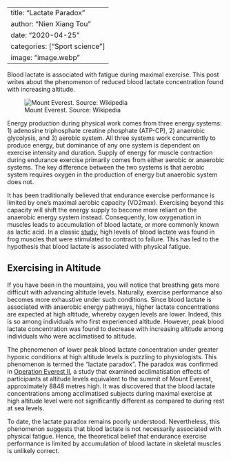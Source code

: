 ::: {style="text-align: center"}
---
title: "Lactate Paradox"
author: "Nien Xiang Tou"
date: "2020-04-25"
categories: ["Sport science"]
image: "image.webp"
---
:::

Blood lactate is associated with fatigue during maximal exercise. This post writes about the phenomenon of reduced blood lactate concentration found with increasing altitude.

![Mount Everest. Source: Wikipedia](image.webp){fig-align="center"}

Energy production during physical work comes from three energy systems: 1) adenosine triphosphate creatine phosphate (ATP-CP), 2) anaerobic glycolysis, and 3) aerobic system. All three systems work concurrently to produce energy, but dominance of any one system is dependent on exercise intensity and duration. Supply of energy for muscle contraction during endurance exercise primarily comes from either aerobic or anaerobic systems. The key difference between the two systems is that aerobic system requires oxygen in the production of energy but anaerobic system does not.

It has been traditionally believed that endurance exercise performance is limited by one's maximal aerobic capacity (VO2max). Exercising beyond this capacity will shift the energy supply to become more reliant on the anaerobic energy system instead. Consequently, low oxygenation in muscles leads to accumulation of blood lactate, or more commonly known as lactic acid. In a classic [[study]{.underline}](https://physoc.onlinelibrary.wiley.com/doi/abs/10.1113/jphysiol.1907.sp001194), high levels of blood lactate was found in frog muscles that were stimulated to contract to failure. This has led to the hypothesis that blood lactate is associated with physical fatigue.

## Exercising in Altitude

If you have been in the mountains, you will notice that breathing gets more difficult with advancing altitude levels. Naturally, exercise performance also becomes more exhaustive under such conditions. Since blood lactate is associated with anaerobic energy pathways, higher lactate concentrations are expected at high altitude, whereby oxygen levels are lower. Indeed, this is so among individuals who first experienced altitude. However, peak blood lactate concentration was found to decrease with increasing altitude among individuals who were acclimatised to altitude.

The phenomenon of lower peak blood lactate concentration under greater hypoxic conditions at high altitude levels is puzzling to physiologists. This phenomenon is termed the "lactate paradox". The paradox was confirmed in [[Operation Everest II]{.underline}](https://journals.physiology.org/doi/abs/10.1152/jappl.1989.66.5.2454), a study that examined acclimatisation effects of participants at altitude levels equivalent to the summit of Mount Everest, approximately 8848 metres high. It was discovered that the blood lactate concentrations among acclimatised subjects during maximal exercise at high altitude level were not significantly different as compared to during rest at sea levels.

To date, the lactate paradox remains poorly understood. Nevertheless, this phenomenon suggests that blood lactate is not necessarily associated with physical fatigue. Hence, the theoretical belief that endurance exercise performance is limited by accumulation of blood lactate in skeletal muscles is unlikely correct.
